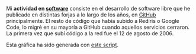{{headerheatmap|1=Actividad en software}}

{{actividad}}

{{ap|1={{:rootpath}}/software|2=Software}}

Mi '''actividad en [[{{:rootpath}}/software|software]]''' consiste en el desarrollo de software libre que he publicado en distintas forjas a lo largo de los años, en [https://github.com/emijrp GitHub] principalmente. El resto de código que había subido a Rediris o Google Code, lo migré en su mayoría a GitHub cuando aquellos servicios cerraron. La primera vez que subí código a la red fue el 12 de agosto de 2006.

Esta gráfica ha sido generada con <a href="actividad-software.py">este script</a>.

<center>
<div class="activity" id="actividad-software-2005"></div>
<div class="activity" id="actividad-software-2006"></div>
<div class="activity" id="actividad-software-2007"></div>
<div class="activity" id="actividad-software-2008"></div>
<div class="activity" id="actividad-software-2009"></div>
<div class="activity" id="actividad-software-2010"></div>
<div class="activity" id="actividad-software-2011"></div>
<div class="activity" id="actividad-software-2012"></div>
<div class="activity" id="actividad-software-2013"></div>
<div class="activity" id="actividad-software-2014"></div>
<div class="activity" id="actividad-software-2015"></div>
<div class="activity" id="actividad-software-2016"></div>
<div class="activity" id="actividad-software-2017"></div>
<div class="activity" id="actividad-software-2018"></div>
<div class="activity" id="actividad-software-2019"></div>
<div class="activity" id="actividad-software-2020"></div>
<div class="activity" id="actividad-software-2021"></div>
<div class="activity" id="actividad-software-2022"></div>
</center>

<script type="text/javascript">
var highlights = new Array();
highlights[2005] = [ ];
highlights[2006] = [ new Date(2006, 7, 12) ];
highlights[2007] = [ ];
highlights[2008] = [ ];
highlights[2009] = [ ];
highlights[2010] = [ ];
highlights[2011] = [ ];
highlights[2012] = [ ];
highlights[2013] = [ ];
highlights[2014] = [ ];
highlights[2015] = [ ];
highlights[2016] = [ ];
highlights[2017] = [ ];
highlights[2018] = [ ];
highlights[2019] = [ ];
highlights[2020] = [ ];
highlights[2021] = [ ];
highlights[2022] = [ ];

var years = new Array();
moment.lang("es");
for (i = 2005; i <= 2022; i++) {
    displaylegend = i == 2022;
    years[i] = new CalHeatMap();
    years[i].init({
        itemSelector: "#actividad-software-"+i, 
        itemName: ["commit", "commits"], 
        domain: "year", 
        subDomain: "day", 
        data: "actividad-software.json", 
        start: new Date(i, 0), 
        weekStartOnMonday: true, 
        highlight: highlights[i], 
        cellSize: 10, 
        range: 1, 
        displayLegend: displaylegend,
        legend: [5, 10, 15, 20], 
        legendTitleFormat: {
            lower: "Menos de {min} {name}",
            inner: "Entre {down} y {up} {name}",
            upper: "Más de {max} {name}"
        },
        subDomainDateFormat:  function(date) {
            return moment(date).format("LL");
        }, 
        subDomainTextFormat: function(date, value) {
            if (value > 20) {
                return ;
            } else {
                return value;
            }
        }, 
    });
}
</script>

{{actividad}}

{{clear}}

{{footer}}
